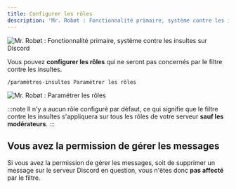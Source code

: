 ```yaml
---
title: Configurer les rôles
description: 'Mr. Robøt : Fonctionnalité primaire, système contre les insultes sur Discord'
---
```


![Mr. Robøt : Fonctionnalité primaire, système contre les insultes sur Discord](https://mrrobot.app/img/main_features/insulte.png)


Vous pouvez **configurer les rôles** qui ne seront pas concernés par le filtre contre les insultes.

```
/paramètres-insultes Paramétrer les rôles
```

![Mr. Robøt : Paramétrer les rôles](https://i.thomasbnt.dev/i/ng087.png)

:::note
Il n'y a aucun rôle configuré par défaut, ce qui signifie que le filtre contre les insultes s'appliquera sur tous les rôles de votre serveur **sauf les modérateurs**.
:::

## Vous avez la permission de gérer les messages

Si vous avez la permission de gérer les messages, soit de supprimer un message sur le serveur Discord en question, vous n'êtes donc **pas affecté** par le filtre.
